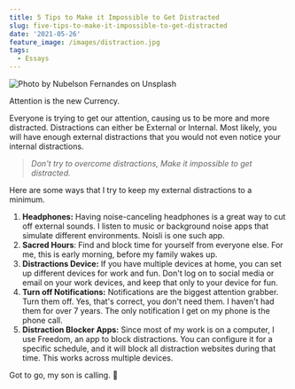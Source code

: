 ```yaml
---
title: 5 Tips to Make it Impossible to Get Distracted
slug: five-tips-to-make-it-impossible-to-get-distracted
date: '2021-05-26'
feature_image: /images/distraction.jpg
tags:
  - Essays
---
```

![Photo by Nubelson Fernandes on Unsplash](/images/distraction.jpg)

Attention is the new Currency.

Everyone is trying to get our attention, causing us to be more and more distracted. Distractions can either be External or Internal. Most likely, you will have enough external distractions that you would not even notice your internal distractions.

> _Don't try to overcome distractions, Make it impossible to get distracted._

Here are some ways that I try to keep my external distractions to a minimum.

1.  **Headphones:** Having noise-canceling headphones is a great way to cut off external sounds. I listen to music or background noise apps that simulate different environments. Noisli is one such app.
2.  **Sacred Hours**: Find and block time for yourself from everyone else. For me, this is early morning, before my family wakes up.
3.  **Distractions Device:** If you have multiple devices at home, you can set up different devices for work and fun. Don't log on to social media or email on your work devices, and keep that only to your device for fun.
4.  **Turn off Notifications:** Notifications are the biggest attention grabber. Turn them off. Yes, that's correct, you don't need them. I haven't had them for over 7 years. The only notification I get on my phone is the phone call.
5.  **Distraction Blocker Apps:** Since most of my work is on a computer, I use Freedom, an app to block distractions. You can configure it for a specific schedule, and it will block all distraction websites during that time. This works across multiple devices.

Got to go, my son is calling. 👋

